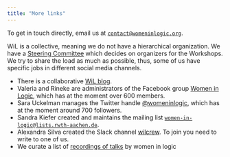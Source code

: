 ```yaml
---
title: "More links"
---
```


To get in touch directly, email us at [<i class="bi bi-envelope-at"></i> `contact@womeninlogic.org`](mailto:contact@womeninlogic.org).

WiL is a collective, meaning we do not have a hierarchical organization.
We have a [Steering Committee](/governance/) which decides on organizers for the Workshops.
We try to share the load as much as possible, thus, some of us have specific jobs in different social media channels.

- There is a collaborative [<i class="bi bi-pen"></i> WiL blog](https://blog.womeninlogic.org).
- Valeria and Rineke are administrators of the Facebook group [<i class="bi bi-facebook"></i> Women in Logic](https://www.facebook.com/groups/WomenInLogic/), which has at the moment over 600 members.
- Sara Uckelman manages the Twitter handle [<i class="bi bi-twitter"></i> @womeninlogic](https://twitter.com/womeninlogic1), which has at the moment around 700 followers.
- Sandra Kiefer created and maintains the mailing list [<i class="bi bi-envelope-at"></i> `women-in-logic@lists.rwth-aachen.de`](https://lists.rwth-aachen.de/postorius/lists/women-in-logic.lists.rwth-aachen.de/).
- Alexandra Silva created the Slack channel [<i class="bi bi-slack"></i> wilcrew](https://wilcrew.slack.com). To join you need to write to one of us.
- We curate a list of [<i class="bi bi-camera-reels"></i> recordings of talks](https://womeninlogic.github.io/RecordedTalks/) by women in logic
